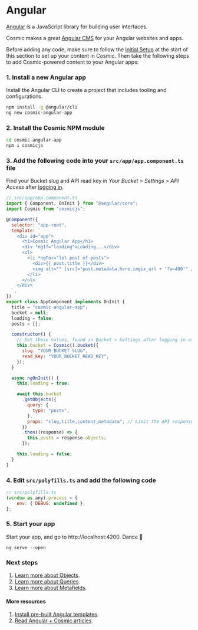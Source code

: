 # Angular

[Angular](https://angular.io/) is a JavaScript library for building user interfaces.

Cosmic makes a great [Angular CMS](https://www.cosmicjs.com/knowledge-base/angularjs-cms) for your Angular websites and apps.

Before adding any code, make sure to follow the [Initial Setup](/guides/initial-setup) at the start of this section to set up your content in Cosmic. Then take the following steps to add Cosmic-powered content to your Angular apps:

### 1. Install a new Angular app

Install the Angular CLI to create a project that includes tooling and configurations.

```bash
npm install -g @angular/cli
ng new cosmic-angular-app
```

### 2. Install the Cosmic NPM module

```bash
cd cosmic-angular-app
npm i cosmicjs
```

### 3. Add the following code into your `src/app/app.component.ts` file

Find your Bucket slug and API read key in <i>Your Bucket > Settings > API Access</i> after [logging in](https://app.cosmicjs.com).

```javascript
// src/app/app.component.ts
import { Component, OnInit } from "@angular/core";
import Cosmic from "cosmicjs";

@Component({
  selector: "app-root",
  template: `
    <div id="app">
      <h1>Cosmic Angular App</h1>
      <div *ngIf="loading">Loading...</div>
      <ul>
        <li *ngFor="let post of posts">
          <div>{{ post.title }}</div>
          <img alt="" [src]="post.metadata.hero.imgix_url + '?w=400'" />
        </li>
      </ul>
    </div>
  `,
})
export class AppComponent implements OnInit {
  title = "cosmic-angular-app";
  bucket = null;
  loading = false;
  posts = [];

  constructor() {
    // Set these values, found in Bucket > Settings after logging in at https://app.cosmicjs.com/login
    this.bucket = Cosmic().bucket({
      slug: "YOUR_BUCKET_SLUG",
      read_key: "YOUR_BUCKET_READ_KEY",
    });
  }

  async ngOnInit() {
    this.loading = true;

    await this.bucket
      .getObjects({
        query: {
          type: "posts",
        },
        props: "slug,title,content,metadata", // Limit the API response data by props
      })
      .then((response) => {
        this.posts = response.objects;
      });

    this.loading = false;
  }
}
```

### 4. Edit `src/polyfills.ts` and add the following code

```javascript
// src/polyfills.ts
(window as any).process = {
    env: { DEBUG: undefined },
};
```

### 5. Start your app

Start your app, and go to http://localhost:4200. Dance 🎉

```
ng serve --open
```

### Next steps

1. [Learn more about Objects](/api-reference/objects).
2. [Learn more about Queries](/api-reference/queries).
3. [Learn more about Metafields](/api-reference/metafields).

#### More resources

1. [Install pre-built Angular templates](https://www.cosmicjs.com/apps?languages=Angular).
2. [Read Angular + Cosmic articles](https://www.cosmicjs.com/articles?q=Angular).
